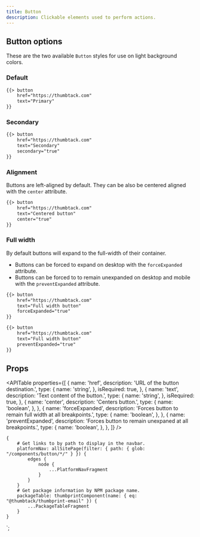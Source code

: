 ```yaml
---
title: Button
description: Clickable elements used to perform actions.
---
```



<ComponentHeader data={props.data} />

## Button options

These are the two available `Button` styles for use on light background colors.

### Default

```email
{{> button
    href="https://thumbtack.com"
    text="Primary"
}}
```

### Secondary

```email
{{> button
    href="https://thumbtack.com"
    text="Secondary"
    secondary="true"
}}
```

### Alignment

Buttons are left-aligned by default. They can be also be centered aligned with the `center` attribute.

```email
{{> button
    href="https://thumbtack.com"
    text="Centered button"
    center="true"
}}
```

### Full width

By default buttons will expand to the full-width of their container.

-   Buttons can be forced to expand on desktop with the `forceExpanded` attribute.
-   Buttons can be forced to to remain unexpanded on desktop and mobile with the `preventExpanded` attribute.

```email
{{> button
    href="https://thumbtack.com"
    text="Full width button"
    forceExpanded="true"
}}
```

```email
{{> button
    href="https://thumbtack.com"
    text="Full width button"
    preventExpanded="true"
}}
```

## Props

<APITable
    properties={[
        {
            name: 'href',
            description: 'URL of the button destination.',
            type: {
                name: 'string',
            },
            isRequired: true,
        },
        {
            name: 'text',
            description: 'Text content of the button.',
            type: {
                name: 'string',
            },
            isRequired: true,
        },
        {
            name: 'center',
            description: 'Centers button.',
            type: {
                name: 'boolean',
            },
        },
        {
            name: 'forceExpanded',
            description: 'Forces button to remain full width at all breakpoints.',
            type: {
                name: 'boolean',
            },
        },
        {
            name: 'preventExpanded',
            description: 'Forces button to remain unexpaned at all breakpoints.',
            type: {
                name: 'boolean',
            },
        },
    ]}
/>

<ComponentFooter data={props.data} />

    {
        # Get links to by path to display in the navbar.
        platformNav: allSitePage(filter: { path: { glob: "/components/button/*/" } }) {
            edges {
                node {
                    ...PlatformNavFragment
                }
            }
        }
        # Get package information by NPM package name.
        packageTable: thumbprintComponent(name: { eq: "@thumbtack/thumbprint-email" }) {
            ...PackageTableFragment
        }
    }
`;

